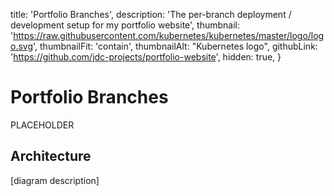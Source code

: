   title: 'Portfolio Branches',
  description: 'The per-branch deployment / development setup for my portfolio website',
  thumbnail: 'https://raw.githubusercontent.com/kubernetes/kubernetes/master/logo/logo.svg',
  thumbnailFit: 'contain',
  thumbnailAlt: "Kubernetes logo",
  githubLink: 'https://github.com/jdc-projects/portfolio-website',
  hidden: true,
}


# Portfolio Branches

PLACEHOLDER

## Architecture

[diagram description]

<CaptionedImage src={ArchitectureDiagram} caption='Architecture for my portfolio website' w='80%' />
